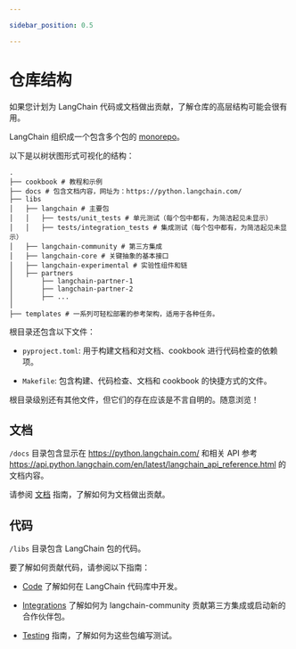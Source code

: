 ```yaml
---

sidebar_position: 0.5

---
```


# 仓库结构

如果您计划为 LangChain 代码或文档做出贡献，了解仓库的高层结构可能会很有用。

LangChain 组织成一个包含多个包的 [monorepo](https://en.wikipedia.org/wiki/Monorepo)。

以下是以树状图形式可视化的结构：

```text
.
├── cookbook # 教程和示例
├── docs # 包含文档内容，网址为：https://python.langchain.com/
├── libs
│   ├── langchain # 主要包
│   │   ├── tests/unit_tests # 单元测试（每个包中都有，为简洁起见未显示）
│   │   ├── tests/integration_tests # 集成测试（每个包中都有，为简洁起见未显示）
│   ├── langchain-community # 第三方集成
│   ├── langchain-core # 关键抽象的基本接口
│   ├── langchain-experimental # 实验性组件和链
│   ├── partners
│       ├── langchain-partner-1
│       ├── langchain-partner-2
│       ├── ...
│
├── templates # 一系列可轻松部署的参考架构，适用于各种任务。
```

根目录还包含以下文件：

* `pyproject.toml`: 用于构建文档和对文档、cookbook 进行代码检查的依赖项。

* `Makefile`: 包含构建、代码检查、文档和 cookbook 的快捷方式的文件。

根目录级别还有其他文件，但它们的存在应该是不言自明的。随意浏览！

## 文档

`/docs` 目录包含显示在 https://python.langchain.com/ 和相关 API 参考 https://api.python.langchain.com/en/latest/langchain_api_reference.html 的文档内容。

请参阅 [文档](/docs/contributing/documentation/style_guide) 指南，了解如何为文档做出贡献。

## 代码

`/libs` 目录包含 LangChain 包的代码。

要了解如何贡献代码，请参阅以下指南：

- [Code](./code.mdx) 了解如何在 LangChain 代码库中开发。

- [Integrations](./integrations.mdx) 了解如何为 langchain-community 贡献第三方集成或启动新的合作伙伴包。

- [Testing](./testing.mdx) 指南，了解如何为这些包编写测试。